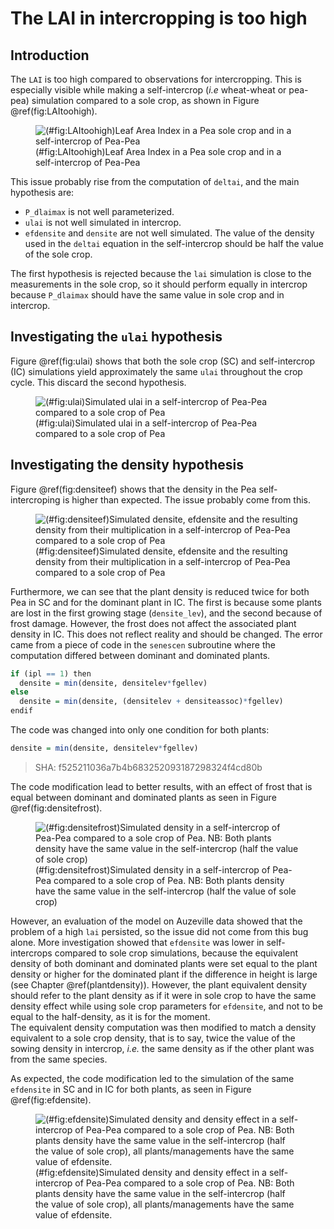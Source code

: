 # The LAI in intercropping is too high {#LAItoohigh}

## Introduction

The `LAI` is too high compared to observations for intercropping. This is especially visible while making a self-intercrop (*i.e* wheat-wheat or pea-pea) simulation compared to a sole crop, as shown in Figure \@ref(fig:LAItoohigh).

![(\#fig:LAItoohigh)Leaf Area Index in a Pea sole crop and in a self-intercrop of Pea-Pea](img/LAI_high_PP.png)

This issue probably rise from the computation of `deltai`,  and the main hypothesis are:

* `P_dlaimax` is not well parameterized.  
* `ulai` is not well simulated in intercrop.  
* `efdensite` and `densite` are not well simulated. The value of the density used in the `deltai` equation in the self-intercrop should be half the value of the sole crop.  

The first hypothesis is rejected because the `lai` simulation is close to the measurements in the sole crop, so it should perform equally in intercrop because `P_dlaimax` should have the same value in sole crop and in intercrop. 

## Investigating the `ulai` hypothesis

Figure \@ref(fig:ulai) shows that both the sole crop (SC) and self-intercrop (IC) simulations yield approximately the same `ulai` throughout the crop cycle. This discard the second hypothesis.

![(\#fig:ulai)Simulated ulai in a self-intercrop of Pea-Pea compared to a sole crop of Pea](img/ulai_laitoohigh.png)


## Investigating the density hypothesis

Figure \@ref(fig:densiteef) shows that the density in the Pea self-intercroping is higher than expected. The issue probably come from this.

![(\#fig:densiteef)Simulated densite, efdensite and the resulting density from their multiplication in a self-intercrop of Pea-Pea compared to a sole crop of Pea](img/density_effect.png)

Furthermore, we can see that the plant density is reduced twice for both Pea in SC and for the dominant plant in IC. The first is because some plants are lost in the first growing stage (`densite_lev`), and the second because of frost damage. However, the frost does not affect the associated plant density in IC. This does not reflect reality and should be changed.
The error came from a piece of code in the `senescen` subroutine where the computation differed between dominant and dominated plants.  

```r
if (ipl == 1) then
  densite = min(densite, densitelev*fgellev)
else
  densite = min(densite, (densitelev + densiteassoc)*fgellev)
endif
```

The code was changed into only one condition for both plants: 

```r
densite = min(densite, densitelev*fgellev)
```

> SHA: f525211036a7b4b683252093187298324f4cd80b

The code modification lead to better results, with an effect of frost that is equal between dominant and dominated plants as seen in Figure \@ref(fig:densitefrost).

![(\#fig:densitefrost)Simulated density in a self-intercrop of Pea-Pea compared to a sole crop of Pea. NB: Both plants density have the same value in the self-intercrop (half the value of sole crop)](img/densitefrost.png)

However, an evaluation of the model on Auzeville data showed that the problem of a high `lai` persisted, so the issue did not come from this bug alone.
More investigation showed that `efdensite` was lower in self-intercrops compared to sole crop simulations, because the equivalent density of both dominant and dominated plants were set equal to the plant density or higher for the dominated plant if the difference in height is large (see Chapter \@ref(plantdensity)). However, the plant equivalent density should refer to the plant density as if it were in sole crop to have the same density effect while using sole crop parameters for `efdensite`, and not to be equal to the half-density, as it is for the moment.  
The equivalent density computation was then modified to match a density equivalent to a sole crop density, that is to say, twice the value of the sowing density in intercrop, *i.e.* the same density as if the other plant was from the same species.

As expected, the code modification led to the simulation of the same `efdensite` in SC and in IC for both plants, as seen in Figure \@ref(fig:efdensite).

![(\#fig:efdensite)Simulated density and density effect in a self-intercrop of Pea-Pea compared to a sole crop of Pea. NB: Both plants density have the same value in the self-intercrop (half the value of sole crop), all plants/managements have the same value of efdensite.](img/efdensite.png)




